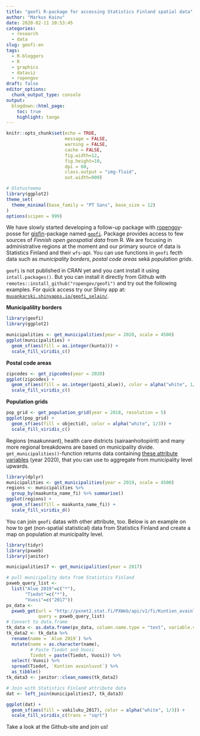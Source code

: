 ```yaml
---
title: "geofi R-package for accessing Statistics Finland spatial data"
author: "Markus Kainu"
date: 2020-02-11 10:53:45
categories: 
  - research
  - data
slug: geofi-en
tags:
  - R-bloggers
  - R
  - graphics
  - dataviz
  - ropengov
draft: false
editor_options: 
  chunk_output_type: console
output:
  blogdown::html_page:
    toc: true
    highlight: tango
---
```


```r
knitr::opts_chunk$set(echo = TRUE, 
                      message = FALSE, 
                      warning = FALSE, 
                      cache = FALSE,
                      fig.width=12,
                      fig.height=10,
                      dpi = 60, 
                      class.output = "img-fluid",
                      out.width=900)

# Oletusteema
library(ggplot2)
theme_set(
  theme_minimal(base_family = "PT Sans", base_size = 12)
)
options(scipen = 999)
```

We have slowly started developing a follow-up package with [ropengov](https://ropengov.github.io/)-posse for [gisfin](https://ropengov.github.io/gisfin/)-package named [`geofi`](https://ropengov.github.io/geofi/index.html). Package provides access to few sources of *Finnish open geospatial data* from R. We are focusing in administrative regions at the moment and our primary source of data is Statistics Finland and their `wfs`-api. You can use functions in  `geofi` fecth data such as *municipality borders*, *postal code areas* sekä *population grids*. 


`geofi` is not published in CRAN yet and you cant install it using `intall.packages()`. But you can install it directly from Github with `remotes::install_github("ropengov/geofi")` and try out the following examples.  For quick access try our Shiny app at:  [`muuankarski.shinyapps.io/geofi_selain/`](https://muuankarski.shinyapps.io/geofi_selain/).


**Municipalility borders**

```r
library(geofi)
library(ggplot2)

municipalities <- get_municipalities(year = 2020, scale = 4500)
ggplot(municipalities) + 
  geom_sf(aes(fill = as.integer(kunta))) +
  scale_fill_viridis_c()
```


**Postal code areas**

```r
zipcodes <- get_zipcodes(year = 2020) 
ggplot(zipcodes) + 
  geom_sf(aes(fill = as.integer(posti_alue)), color = alpha("white", 1/3)) +
  scale_fill_viridis_c()
``` 

**Population grids**

```r
pop_grid <- get_population_grid(year = 2018, resolution = 5)
ggplot(pop_grid) + 
  geom_sf(aes(fill = objectid), color = alpha("white", 1/3)) +
  scale_fill_viridis_c()
```


Regions (maakunnant), health care districts (sairaanhoitopiirit) and many more regional breakdowns are based on municipality divide.  `get_municipalities()`-function returns data containing [these attribute variables](https://ropengov.github.io/geofi/reference/municipality_key_2020.html) (year 2020), that you can use to aggregate from municipality level upwards.


```r
library(dplyr)
municipalities <- get_municipalities(year = 2019, scale = 4500)
regions <- municipalities %>% 
  group_by(maakunta_name_fi) %>% summarise()
ggplot(regions) + 
  geom_sf(aes(fill = maakunta_name_fi)) +
  scale_fill_viridis_d()
```

You can join `geofi` datas with other attribute, too.  Below is an example on how to get (non-spatial statistical) data from Statistics Finland and create a map on population at municipality level.


```r
library(tidyr)
library(pxweb)
library(janitor)

municipalities17 <- get_municipalities(year = 2017)

# pull municipality data from Statistics Finland
pxweb_query_list <-
  list("Alue 2019"=c("*"),
       "Tiedot"=c("*"),
       "Vuosi"=c("2017"))
px_data <-
  pxweb_get(url = "http://pxnet2.stat.fi/PXWeb/api/v1/fi/Kuntien_avainluvut/2019/kuntien_avainluvut_2019_aikasarja.px",
            query = pxweb_query_list)
# Convert to data.frame
tk_data <- as.data.frame(px_data, column.name.type = "text", variable.value.type = "text")
tk_data2 <- tk_data %>%
  rename(name = `Alue 2019`) %>%
  mutate(name = as.character(name),
         # Paste Tiedot and Vuosi
         Tiedot = paste(Tiedot, Vuosi)) %>%
  select(-Vuosi) %>%
  spread(Tiedot, `Kuntien avainluvut`) %>%
  as_tibble()
tk_data3 <- janitor::clean_names(tk_data2)

# Join with Statistics Finland attribute data
dat <- left_join(municipalities17, tk_data3)

ggplot(dat) + 
  geom_sf(aes(fill = vakiluku_2017), color = alpha("white", 1/3)) +
  scale_fill_viridis_c(trans = "sqrt")
```

Take a look at the Github-site and join us!
